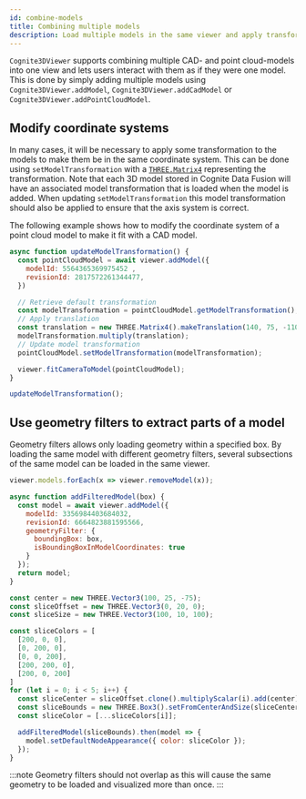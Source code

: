 ```yaml
---
id: combine-models
title: Combining multiple models
description: Load multiple models in the same viewer and apply transformation to correctly place the models
---
```


`Cognite3DViewer` supports combining multiple CAD- and point cloud-models into one view and lets
users interact with them as if they were one model. This is done by simply adding multiple models
using `Cognite3DViewer.addModel`, `Cognite3DViewer.addCadModel` or `Cognite3DViewer.addPointCloudModel`.


<DemoWrapper />

## Modify coordinate systems

In many cases, it will be necessary to apply some transformation to the models to make them be in the same
coordinate system. This can be done using `setModelTransformation` with a [`THREE.Matrix4`](https://threejs.org/docs/#api/en/math/Matrix4)
representing the transformation. Note that each 3D model stored in Cognite Data Fusion will have an associated
model transformation that is loaded when the model is added. When updating `setModelTransformation` this model transformation
should also be applied to ensure that the axis system is correct.

The following example shows how to modify the coordinate system of a point cloud model to make it fit with a CAD model.

```js runnable-3x
async function updateModelTransformation() {
  const pointCloudModel = await viewer.addModel({
    modelId: 5564365369975452 ,
    revisionId: 2817572261344477,
  })

  // Retrieve default transformation
  const modelTransformation = pointCloudModel.getModelTransformation();
  // Apply translation
  const translation = new THREE.Matrix4().makeTranslation(140, 75, -110);
  modelTransformation.multiply(translation);
  // Update model transformation
  pointCloudModel.setModelTransformation(modelTransformation);

  viewer.fitCameraToModel(pointCloudModel);
}

updateModelTransformation();
```

## Use geometry filters to extract parts of a model

Geometry filters allows only loading geometry within a specified box. By loading the same model with different geometry
filters, several subsections of the same model can be loaded in the same viewer.

```js runnable-3x
viewer.models.forEach(x => viewer.removeModel(x));

async function addFilteredModel(box) {
  const model = await viewer.addModel({
    modelId: 3356984403684032,
    revisionId: 6664823881595566,
    geometryFilter: {
      boundingBox: box,
      isBoundingBoxInModelCoordinates: true
    }
  });
  return model;
}

const center = new THREE.Vector3(100, 25, -75);
const sliceOffset = new THREE.Vector3(0, 20, 0);
const sliceSize = new THREE.Vector3(100, 10, 100);

const sliceColors = [
  [200, 0, 0],
  [0, 200, 0],
  [0, 0, 200],
  [200, 200, 0],
  [200, 0, 200]
]
for (let i = 0; i < 5; i++) {
  const sliceCenter = sliceOffset.clone().multiplyScalar(i).add(center);
  const sliceBounds = new THREE.Box3().setFromCenterAndSize(sliceCenter, sliceSize);
  const sliceColor = [...sliceColors[i]];

  addFilteredModel(sliceBounds).then(model => {
    model.setDefaultNodeAppearance({ color: sliceColor });
  });
}
```

:::note
Geometry filters should not overlap as this will cause the same geometry to be loaded and
visualized more than once.
:::
